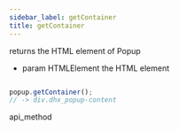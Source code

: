 ```yaml
---
sidebar_label: getContainer
title: getContainer
---
```



          


<Short>
 returns the HTML element of Popup



</Short>






- param	HTMLElement         the HTML element 


~~~js

popup.getContainer();
// -> div.dhx_popup-content


~~~
 api_method

<Descr>







</Descr>






